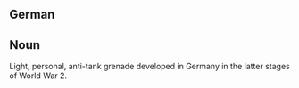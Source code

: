 ==German==
==Noun==
Light, personal, anti-tank grenade developed in Germany in the latter stages of World War 2.